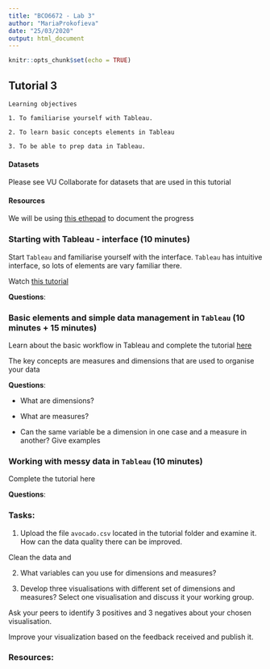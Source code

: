 ```yaml
---
title: "BCO6672 - Lab 3"
author: "MariaProkofieva"
date: "25/03/2020"
output: html_document
---
```


```r
knitr::opts_chunk$set(echo = TRUE)
```

## Tutorial 3

```
Learning objectives

1. To familiarise yourself with Tableau. 

2. To learn basic concepts elements in Tableau

3. To be able to prep data in Tableau.
```

#### Datasets

Please see VU Collaborate for datasets that are used in this tutorial

####  Resources

We will be using [this ethepad](https://video.etherpad.com/p/bco6007) to document the progress


### Starting with Tableau - interface  (10 minutes)

Start `Tableau` and familiarise yourself with the interface. `Tableau` has intuitive interface, so lots of elements are vary familiar there.

Watch [this tutorial](https://help.tableau.com/current/pro/desktop/en-us/environment_workspace.htm) 


**Questions**:

### Basic elements and simple data management in `Tableau` (10 minutes + 15 minutes)

Learn about the basic workflow in Tableau and complete the tutorial [here](https://help.tableau.com/current/guides/get-started-tutorial/en-us/get-started-tutorial-home.htm) 

The key concepts are measures and dimensions that are used to organise your data

**Questions**:

- What are dimensions?

- What are measures?

- Can the same variable be a dimension in one case and a measure in another? Give examples


### Working with messy data in `Tableau` (10 minutes)

Complete the tutorial here


**Questions**:

### Tasks:

1. Upload the file `avocado.csv` located in the tutorial folder and examine it. How can the data quality there can be improved. 

Clean the data and 

2. What variables can you use for dimensions and measures? 

3. Develop three visualisations with different set of dimensions and measures?
Select one visualisation and discuss it your working group. 

Ask your peers to identify 3 positives and 3 negatives about your chosen visualisation.

Improve your visualization based on the feedback received and publish it.


### Resources: 




